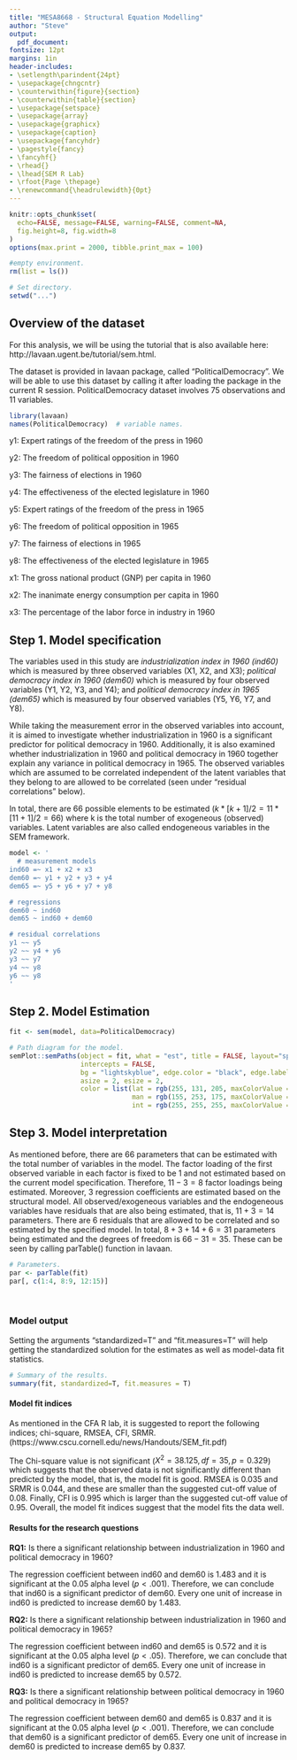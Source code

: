 ```yaml
---
title: "MESA8668 - Structural Equation Modelling"
author: "Steve"
output:
  pdf_document:
fontsize: 12pt
margins: 1in
header-includes:
- \setlength\parindent{24pt}
- \usepackage{chngcntr}
- \counterwithin{figure}{section}
- \counterwithin{table}{section}
- \usepackage{setspace}
- \usepackage{array}
- \usepackage{graphicx}
- \usepackage{caption}
- \usepackage{fancyhdr}
- \pagestyle{fancy}
- \fancyhf{}
- \rhead{}
- \lhead{SEM R Lab}
- \rfoot{Page \thepage}
- \renewcommand{\headrulewidth}{0pt}
---
```


```r
knitr::opts_chunk$set(
  echo=FALSE, message=FALSE, warning=FALSE, comment=NA, 
  fig.height=8, fig.width=8
)
options(max.print = 2000, tibble.print_max = 100)
```


```r
#empty environment.
rm(list = ls())

# Set directory.
setwd("...")
```




## Overview of the dataset

For this analysis, we will be using the tutorial that is also available here:
http://lavaan.ugent.be/tutorial/sem.html.

The dataset is provided in lavaan package, called "PoliticalDemocracy". We will be able to use this dataset by calling it after loading the package in the current R session. PoliticalDemocracy dataset involves 75 observations and 11 variables.

```r
library(lavaan)
names(PoliticalDemocracy)  # variable names.
```


y1: Expert ratings of the freedom of the press in 1960

y2: The freedom of political opposition in 1960

y3: The fairness of elections in 1960

y4: The effectiveness of the elected legislature in 1960

y5: Expert ratings of the freedom of the press in 1965

y6: The freedom of political opposition in 1965

y7: The fairness of elections in 1965

y8: The effectiveness of the elected legislature in 1965

x1: The gross national product (GNP) per capita in 1960

x2: The inanimate energy consumption per capita in 1960

x3: The percentage of the labor force in industry in 1960


\newpage

## Step 1. Model specification
The variables used in this study are _industrialization index in 1960 (ind60)_ which is measured by three observed variables (X1, X2, and X3); _political democracy index in 1960 (dem60)_ which is measured by four observed variables (Y1, Y2, Y3, and Y4); and _political democracy index in 1965 (dem65)_ which is measured by four observed variables (Y5, Y6, Y7, and Y8). 

While taking the measurement error in the observed variables into account, it is aimed to investigate whether industrialization in 1960 is a significant predictor for political democracy in 1960. Additionally, it is also examined whether industrialization in 1960 and political democracy in 1960 together explain any variance in political democracy  in 1965. The observed variables which are assumed to be correlated independent of the latent variables that they belong to are allowed to be correlated (seen under "residual correlations" below).

In total, there are 66 possible elements to be estimated $(k*[k+1]/2 = 11*[11+1]/2 = 66)$ where k is the total number of exogeneous (observed) variables. Latent variables are also called endogeneous variables in the SEM framework.


```r
model <- '
  # measurement models
ind60 =~ x1 + x2 + x3
dem60 =~ y1 + y2 + y3 + y4
dem65 =~ y5 + y6 + y7 + y8

# regressions
dem60 ~ ind60
dem65 ~ ind60 + dem60

# residual correlations
y1 ~~ y5
y2 ~~ y4 + y6
y3 ~~ y7
y4 ~~ y8
y6 ~~ y8
'
```


\newpage

## Step 2. Model Estimation
```r
fit <- sem(model, data=PoliticalDemocracy)

# Path diagram for the model.
semPlot::semPaths(object = fit, what = "est", title = FALSE, layout="spring",
                  intercepts = FALSE, 
                  bg = "lightskyblue", edge.color = "black", edge.label.cex = 0.75,
                  asize = 2, esize = 2,
                  color = list(lat = rgb(255, 131, 205, maxColorValue = 255), 
                               man = rgb(155, 253, 175, maxColorValue = 255),
                               int = rgb(255, 255, 255, maxColorValue = 255)))
```



\newpage

## Step 3. Model interpretation
As mentioned before, there are $66$ parameters that can be estimated with the total number of variables in the model. The factor loading of the first observed variable in each factor is fixed to be 1 and not estimated based on the current model specification. Therefore, $11-3=8$ factor loadings being estimated. Moreover, $3$ regression coefficients are estimated based on the structural model. All observed/exogeneous variables and the endogeneous variables have residuals that are also being estimated, that is, $11+3=14$ parameters. There are $6$ residuals that are allowed to be correlated and so estimated by the specified model. In total, $8+3+14+6=31$ parameters being estimated and the degrees of freedom is $66-31=35$. These can be seen by calling parTable() function in lavaan.


```r
# Parameters.
par <- parTable(fit)
par[, c(1:4, 8:9, 12:15)] 
```
&nbsp;

### Model output
Setting the arguments "standardized=T" and "fit.measures=T" will help getting the standardized solution for the estimates as well as model-data fit statistics.

```r
# Summary of the results.
summary(fit, standardized=T, fit.measures = T)
```


#### Model fit indices
As mentioned in the CFA R lab, it is suggested to report the following indices; chi-square, RMSEA, CFI, SRMR.
(https://www.cscu.cornell.edu/news/Handouts/SEM_fit.pdf)

The Chi-square value is not significant ($X^2 = 38.125, df=35, p=0.329$) which suggests that the observed data is not significantly different than predicted by the model, that is, the model fit is good. RMSEA is $0.035$ and SRMR is $0.044$, and these are smaller than the suggested cut-off value of $0.08$. Finally, CFI is $0.995$ which is larger than the suggested cut-off value of $0.95$. Overall, the model fit indices suggest that the model fits the data well.

\newpage

#### Results for the research questions

__RQ1:__ Is there a significant relationship between industrialization in 1960 and political democracy in 1960?

The regression coefficient between ind60 and dem60 is $1.483$ and it is significant at the $0.05$ alpha level ($p<.001$). Therefore, we can conclude that ind60 is a significant predictor of dem60. Every one unit of increase in ind60 is predicted to increase dem60 by $1.483$.


__RQ2:__ Is there a significant relationship between industrialization in 1960 and political democracy in 1965?

The regression coefficient between ind60 and dem65 is $0.572$ and it is significant at the $0.05$ alpha level ($p<.05$). Therefore, we can conclude that ind60 is a significant predictor of dem65. Every one unit of increase in ind60 is predicted to increase dem65 by $0.572$.


__RQ3:__ Is there a significant relationship between political democracy in 1960 and political democracy in 1965?

The regression coefficient between dem60 and dem65 is $0.837$ and it is significant at the $0.05$ alpha level ($p<.001$). Therefore, we can conclude that dem60 is a significant predictor of dem65. Every one unit of increase in dem60 is predicted to increase dem65 by $0.837$.

